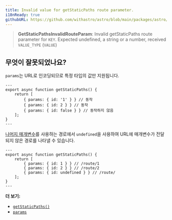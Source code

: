 ```yaml
---
title: Invalid value for getStaticPaths route parameter.
i18nReady: true
githubURL: https://github.com/withastro/astro/blob/main/packages/astro/src/core/errors/errors-data.ts
---
```


> **GetStaticPathsInvalidRouteParam**: Invalid getStaticPaths route parameter for `KEY`. Expected undefined, a string or a number, received `VALUE_TYPE` (`VALUE`)

## 무엇이 잘못되었나요?

`params`는 URL로 인코딩되므로 특정 타입의 값만 지원됩니다.

```astro title="/route/[id].astro"
---
export async function getStaticPaths() {
	return [
		{ params: { id: '1' } } // 동작
		{ params: { id: 2 } } // 동작
		{ params: { id: false } } // 동작하지 않음
	];
}
---
```

[나머지 매개변수](/ko/core-concepts/routing/#나머지-매개변수)를 사용하는 경로에서 `undefined`을 사용하여 URL에 매개변수가 전달되지 않은 경로를 나타낼 수 있습니다.

```astro title="/route/[...id].astro"
---
export async function getStaticPaths() {
	return [
		{ params: { id: 1 } } // /route/1
		{ params: { id: 2 } } // /route/2
		{ params: { id: undefined } } // /route/
	];
}
---
```

**더 보기:**

-  [`getStaticPaths()`](/ko/reference/api-reference/#getstaticpaths)
-  [`params`](/ko/reference/api-reference/#params)